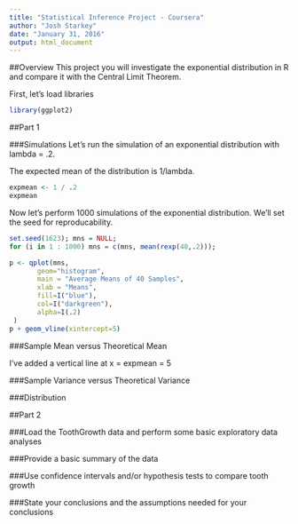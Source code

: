 ```yaml
---
title: "Statistical Inference Project - Coursera"
author: "Josh Starkey"
date: "January 31, 2016"
output: html_document
---
```


##Overview
This project you will investigate the exponential distribution in R and compare it with the Central Limit Theorem.   

First, let's load libraries
```r
library(ggplot2)
```

##Part 1

###Simulations
Let's run the simulation of an exponential distribution with lambda = .2.

The expected mean of the distribution is 1/lambda.
```r
expmean <- 1 / .2
expmean
```

Now let's perform 1000 simulations of the exponential distribution.  We'll set the seed for reproducability.  
```r
set.seed(1623); mns = NULL; 
for (i in 1 : 1000) mns = c(mns, mean(rexp(40,.2))); 
```

```r
p <- qplot(mns,
       geom="histogram",
       main = "Average Means of 40 Samples",
       xlab = "Means",
       fill=I("blue"),
       col=I("darkgreen"),
       alpha=I(.2)
 )
p + geom_vline(xintercept=5)
```

###Sample Mean versus Theoretical Mean

I've added a vertical line at x = expmean = 5

###Sample Variance versus Theoretical Variance

###Distribution

##Part 2

###Load the ToothGrowth data and perform some basic exploratory data analyses

###Provide a basic summary of the data

###Use confidence intervals and/or hypothesis tests to compare tooth growth

###State your conclusions and the assumptions needed for your conclusions

